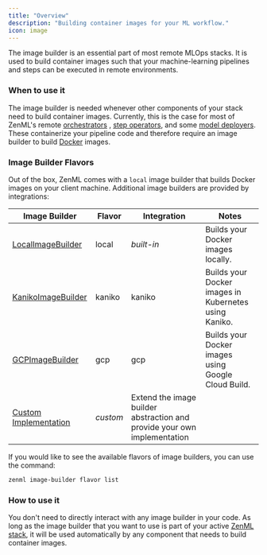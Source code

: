 ```yaml
---
title: "Overview"
description: "Building container images for your ML workflow."
icon: image
---
```


The image builder is an essential part of most remote MLOps stacks. It is used to build container images such that your machine-learning pipelines and steps can be executed in remote environments.

### When to use it

The image builder is needed whenever other components of your stack need to build container images. Currently, this is the case for most of ZenML's remote [orchestrators](latest/stack-components/orchestrators) , [step operators](latest/stack-components/step-operators), and some [model deployers](latest/stack-components/model-deployers). These containerize your pipeline code and therefore require an image builder to build [Docker](https://www.docker.com/) images.

### Image Builder Flavors

Out of the box, ZenML comes with a `local` image builder that builds Docker images on your client machine. Additional image builders are provided by integrations:

| Image Builder                                                    | Flavor   | Integration                                                              | Notes                                                 |
| ---------------------------------------------------------------- | -------- | ------------------------------------------------------------------------ | ----------------------------------------------------- |
| [LocalImageBuilder](latest/stack-components/image-builders/local)      | local    | _built-in_                                                               | Builds your Docker images locally.                    |
| [KanikoImageBuilder](latest/stack-components/image-builders/kaniko)    | kaniko   | kaniko                                                                   | Builds your Docker images in Kubernetes using Kaniko. |
| [GCPImageBuilder](latest/stack-components/image-builders/gcp)          | gcp      | gcp                                                                      | Builds your Docker images using Google Cloud Build.   |
| [Custom Implementation](latest/stack-components/image-builders/custom) | _custom_ | Extend the image builder abstraction and provide your own implementation |                                                       |

If you would like to see the available flavors of image builders, you can use the command:

```bash
zenml image-builder flavor list
```

### How to use it

You don't need to directly interact with any image builder in your code. As long as the image builder that you want to use is part of your active [ZenML stack](latest/user-guide/guides/production-guide/understand-stacks), it will be used automatically by any component that needs to build container images.
